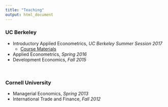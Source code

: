 ```yaml
---
title: "Teaching"
output: html_document
---
```


<div>
### UC Berkeley
+ Introductory Applied Econometrics, *UC Berkeley Summer Session 2017*
    + [Course Materials](metrics.html)
  
+ Applied Econometrics, *Spring 2016*
+ Development Economics, *Fall 2015*

<br/>

### Cornell University
+ Managerial Economics, *Spring 2013*
+ International Trade and Finance, *Fall 2012*

</div>


